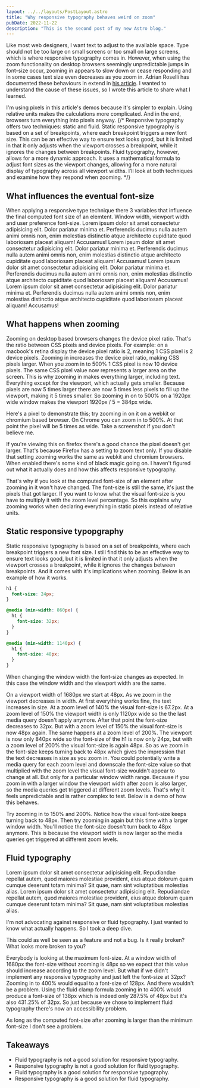 ```yaml
---
layout: ../../layouts/PostLayout.astro
title: "Why responsive typography behaves weird on zoom"
pubDate: 2022-11-22
description: "This is the second post of my new Astro blog."
---
```



Like most web designers, I want text to adjust to the available space. Type should not be too large on small screens or too small on large screens, which is where responsive typography comes in. However, when using the zoom functionality on desktop browsers seemingly unpredictable jumps in font-size occur, zooming in appears to slow down or cease responding and in some cases text size even decreases as you zoom in. Adrian Roselli has documented these behaviours in extend in <a href="https://adrianroselli.com/2019/12/responsive-type-and-zoom.html">his article</a>. I wanted to understand the cause of these issues, so I wrote this article to share what I learned.

<Note title="Pixels">
  I'm using pixels in this article's demos because it's simpler to explain.
  Using relative units makes the calculations more complicated. And in the end,
  browsers turn everything into pixels anyway.
</Note>
{/*
Responsive typography offers two techniques: static and fluid. Static responsive typography is based on a set of breakpoints, where each breakpoint triggers a new font size. This can be an effective way to ensure text looks good, but it is limited in that it only adjusts when the viewport crosses a breakpoint, while it ignores the changes between breakpoints. Fluid typography, however, allows for a more dynamic approach. It uses a mathematical formula to adjust font sizes as the viewport changes, allowing for a more natural display of typography across all viewport widths. I’ll look at both techniques and examine how they respond when zooming.
*/}

## What influences the eventual font-size

When applying a responsive type technique there 3 variables that influence the final computed font size of an elemtent. Window width, viewport width and user preference font-size. Lorem ipsum dolor sit amet consectetur adipisicing elit. Dolor pariatur minima et. Perferendis ducimus nulla autem animi omnis non, enim molestias distinctio atque architecto cupiditate quod laboriosam placeat aliquam! Accusamus! Lorem ipsum dolor sit amet consectetur adipisicing elit. Dolor pariatur minima et. Perferendis ducimus nulla autem animi omnis non, enim molestias distinctio atque architecto cupiditate quod laboriosam placeat aliquam! Accusamus! Lorem ipsum dolor sit amet consectetur adipisicing elit. Dolor pariatur minima et. Perferendis ducimus nulla autem animi omnis non, enim molestias distinctio atque architecto cupiditate quod laboriosam placeat aliquam! Accusamus! Lorem ipsum dolor sit amet consectetur adipisicing elit. Dolor pariatur minima et. Perferendis ducimus nulla autem animi omnis non, enim molestias distinctio atque architecto cupiditate quod laboriosam placeat aliquam! Accusamus!

## What happens when zooming

Zooming on desktop based browsers changes the device pixel ratio. That's the ratio between CSS pixels and device pixels. For example: on a macbook's retina display the device pixel ratio is 2, meaning 1 CSS pixel is 2 device pixels. Zooming in increases the device pixel ratio, making CSS pixels larger. When you zoom in to 500% 1 CSS pixel is now 10 device pixels. The same CSS pixel value now represents a larger area on the screen. This is why zooming in makes everything larger, including text. Everything except for the viewport, which actually gets smaller. Because pixels are now 5 times larger there are now 5 times less pixels to fill up the viewport, making it 5 times smaller. So zooming in on to 500% on a 1920px wide window makes the viewport 1920px / 5 = 384px wide.

Here's a pixel to demonstrate this; try zooming in on it on a webkit or chromium based browser. On Chrome you can zoom in to 500%. At that point the pixel will be 5 times as wide. Take a screenshot if you don't believe me.


<Pixel />

If you're viewing this on firefox there's a good chance the pixel doesn't get larger. That's because Firefox has a setting to zoom text only. If you disable that setting zooming works the same as webkit and chromium browsers. When enabled there's some kind of black magic going on. I haven't figured out what it actually does and how this affects responsive typography.

That's why if you look at the computed font-size of an element after zooming in it won't have changed. The font-size is still the same, it's just the pixels that got larger. If you want to know what the visual font-size is you have to multiply it with the zoom level percentage. So this explains why zooming works when declaring everything in static pixels instead of relative units.

## Static responsive typopgraphy

Static responsive typography is based on a set of breakpoints, where each breakpoint triggers a new font size. I still find this to be an effective way to ensure text looks good, but it is limited in that it only adjusts when the viewport crosses a breakpoint, while it ignores the changes between breakpoints. And it comes with it's implications when zooming. Below is an example of how it works.

```css
h1 {
  font-size: 24px;
}

@media (min-width: 860px) {
  h1 {
    font-size: 32px;
  }
}

@media (min-width: 1140px) {
  h1 {
    font-size: 48px;
  }
}
```

When changing the window width the font-size changes as expected. In this case the window width and the viewport width are the same.

On a viewport width of 1680px we start at 48px. As we zoom in the viewport decreases in width. At first everything works fine, the text increases in size. At a zoom level of 140% the visual font-size is 67.2px. At a zoom level of 150% the viewport width is only 1120px wide so the the last media query doesn't apply anymore. After that point the font-size decreases to 32px. But with a zoom level of 150% the visual font-size is now 48px again. The same happens at a zoom level of 200%. The viewport is now only 840px wide so the font-size of the h1 is now only 24px, but with a zoom level of 200% the visual font-size is again 48px. So as we zoom in the font-size keeps turning back to 48px which gives the impression that the text decreases in size as you zoom in.
You could potentially write a media query for each zoom level and downscale the font-size value so that multiplied with the zoom level the visual font-size wouldn't appear to change at all. But only for a particular window width range. Because if you zoom in with a larger window the viewport width after zoom is also larger, so the media queries get triggered at different zoom levels. That's why it feels unpredictable and is rather complex to test. Below is a demo of how this behaves.


<Static client:idle />

Try zooming in to 150% and 200%. Notice how the visual font-size keeps turning back to 48px. Then try zooming in again but this time with a larger window width. You'll notice the font-size doesn't turn back to 48px anymore. This is because the viewport width is now larger so the media queries get triggered at different zoom levels.

## Fluid typography

Lorem ipsum dolor sit amet consectetur adipisicing elit. Repudiandae repellat autem, quod maiores molestiae provident, eius atque dolorum quam cumque deserunt totam minima? Sit quae, nam sint voluptatibus molestias alias. Lorem ipsum dolor sit amet consectetur adipisicing elit. Repudiandae repellat autem, quod maiores molestiae provident, eius atque dolorum quam cumque deserunt totam minima? Sit quae, nam sint voluptatibus molestias alias.


<Test client:idle />

I'm not advocating against responsive or fluid typography. I just wanted to know what actually happens. So I took a deep dive.

This could as well be seen as a feature and not a bug. Is it really broken? What looks more broken to you?

Everybody is looking at the maximum font-size. At a window width of 1680px the font-size without zooming is 48px so we expect that this value should increase according to the zoom level. But what if we didn't implement any responsive typography and just left the font-size at 32px? Zooming in to 400% would equal to a font-size of 128px. And there wouldn't be a problem. Using the fluid clamp formula zooming in to 400% would produce a font-size of 138px which is indeed only 287.5% of 48px but it's also 431.25% of 32px. So just because we chose to implement fluid typography there's now an accessibility problem.

As long as the computed font-size after zooming is larger than the minimum font-size I don't see a problem.

## Takeaways

- Fluid typography is not a good solution for responsive typography.
- Responsive typography is not a good solution for fluid typography.
- Fluid typography is a good solution for responsive typography.
- Responsive typography is a good solution for fluid typography.
